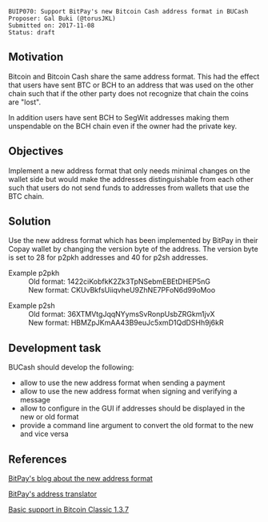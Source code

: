 <pre>
BUIP070: Support BitPay's new Bitcoin Cash address format in BUCash
Proposer: Gal Buki (@torusJKL)
Submitted on: 2017-11-08
Status: draft
</pre>
==Motivation==

Bitcoin and Bitcoin Cash share the same address format.
This had the effect that users have sent BTC or BCH to an address that was used on the other chain such that if the other party does not recognize that chain the coins are "lost".

In addition users have sent BCH to SegWit addresses making them unspendable on the BCH chain even if the owner had the private key.


==Objectives==

Implement a new address format that only needs minimal changes on the wallet side but would make the addresses distinguishable from each other such that users do not send funds to addresses from wallets that use the BTC chain.


==Solution==

Use the new address format which has been implemented by BitPay in their Copay wallet by changing the version byte of the address.
The version byte is set to 28 for p2pkh addresses and 40 for p2sh addresses.


;Example p2pkh
: Old format: 1422ciKobfkK2Zk3TpNSebmEBEtDHEP5nG
: New format: CKUvBkfsUiiqvheU9ZhNE7PFoN6d99oMoo


;Example p2sh
: Old format: 36XTMVtgJqqNYymsSvRonpUsbZRGkm1jvX
: New format: HBMZpJKmAA43B9euJc5xmD1QdDSHh9j6kR

==Development task==

BUCash should develop the following:

* allow to use the new address format when sending a payment
* allow to use the new address format when signing and verifying a message
* allow to configure in the GUI if addresses should be displayed in the new or old format
* provide a command line argument to convert the old format to the new and vice versa


==References==

[https://support.bitpay.com/hc/en-us/articles/115004671663 BitPay's blog about the new address format]

[https://bitpay.github.io/address-translator/ BitPay's address translator]

[https://bitcoinclassic.com/news/release137uahf.html Basic support in Bitcoin Classic 1.3.7]

